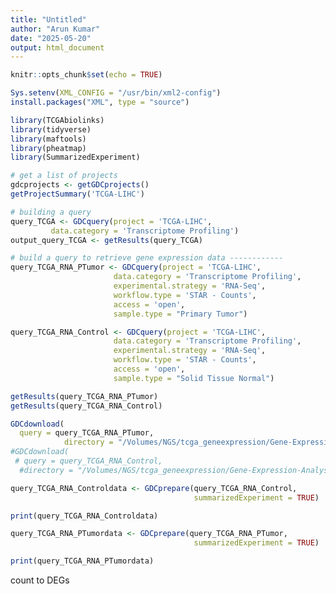 ```yaml
---
title: "Untitled"
author: "Arun Kumar"
date: "2025-05-20"
output: html_document
---
```


```r
knitr::opts_chunk$set(echo = TRUE)
```

```r
Sys.setenv(XML_CONFIG = "/usr/bin/xml2-config")
install.packages("XML", type = "source")

```

```r
library(TCGAbiolinks)
library(tidyverse)
library(maftools)
library(pheatmap)
library(SummarizedExperiment)
```

```r
# get a list of projects
gdcprojects <- getGDCprojects()
getProjectSummary('TCGA-LIHC')
```

```r
# building a query
query_TCGA <- GDCquery(project = 'TCGA-LIHC',
         data.category = 'Transcriptome Profiling')
output_query_TCGA <- getResults(query_TCGA)
```

```r
# build a query to retrieve gene expression data ------------
query_TCGA_RNA_PTumor <- GDCquery(project = 'TCGA-LIHC',
                       data.category = 'Transcriptome Profiling',
                       experimental.strategy = 'RNA-Seq',
                       workflow.type = 'STAR - Counts',
                       access = 'open',
                       sample.type = "Primary Tumor")
```

```r
query_TCGA_RNA_Control <- GDCquery(project = 'TCGA-LIHC',
                       data.category = 'Transcriptome Profiling',
                       experimental.strategy = 'RNA-Seq',
                       workflow.type = 'STAR - Counts',
                       access = 'open',
                       sample.type = "Solid Tissue Normal")
```

```r
getResults(query_TCGA_RNA_PTumor)
getResults(query_TCGA_RNA_Control)
```

```r
GDCdownload(
  query = query_TCGA_RNA_PTumor,
            directory = "/Volumes/NGS/tcga_geneexpression/Gene-Expression-Analysis/GDCdata")
#GDCdownload(
 # query = query_TCGA_RNA_Control,
  #directory = "/Volumes/NGS/tcga_geneexpression/Gene-Expression-Analysis/GDCdata")
```

```r
query_TCGA_RNA_Controldata <- GDCprepare(query_TCGA_RNA_Control,
                                         summarizedExperiment = TRUE)

print(query_TCGA_RNA_Controldata)

query_TCGA_RNA_PTumordata <- GDCprepare(query_TCGA_RNA_PTumor,
                                         summarizedExperiment = TRUE)

print(query_TCGA_RNA_PTumordata)
```

######################################################################### 

count to DEGs
